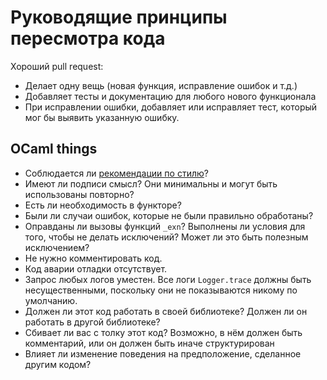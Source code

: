 
# Руководящие принципы пересмотра кода

Хороший pull request:

- Делает одну вещь (новая функция, исправление ошибок и т.д.)
- Добавляет тесты и документацию для любого нового функционала
- При исправлении ошибки, добавляет или исправляет тест, который мог бы выявить указанную ошибку.

## OCaml things

- Соблюдается ли [рекомендации по стилю](./style-guide)?
- Имеют ли подписи смысл? Они минимальны и могут быть использованы повторно?
- Есть ли необходимость в функторе?
- Были ли случаи ошибок, которые не были правильно обработаны?
- Оправданы ли вызовы функций `_exn`? Выполнены ли условия для того, чтобы не делать исключений? Может ли это быть полезным исключением?
- Не нужно комментировать код.
- Код аварии отладки отсутствует.
- Запрос любых логов уместен. Все логи `Logger.trace` должны быть несущественными, поскольку они не показываются никому по умолчанию.
- Должен ли этот код работать в своей библиотеке? Должен ли он работать в другой библиотеке?
- Сбивает ли вас с толку этот код? Возможно, в нём должен быть комментарий, или он должен быть иначе структурирован
- Влияет ли изменение поведения на предположение, сделанное другим кодом?
